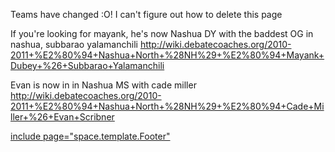 Teams have changed :O! I can't figure out how to delete this page

If you're looking for mayank, he's now Nashua DY with the baddest OG in nashua, subbarao yalamanchili http://wiki.debatecoaches.org/2010-2011+%E2%80%94+Nashua+North+%28NH%29+%E2%80%94+Mayank+Dubey+%26+Subbarao+Yalamanchili

Evan is now in in Nashua MS with cade miller
http://wiki.debatecoaches.org/2010-2011+%E2%80%94+Nashua+North+%28NH%29+%E2%80%94+Cade+Miller+%26+Evan+Scribner


[[include page="space.template.Footer"]]